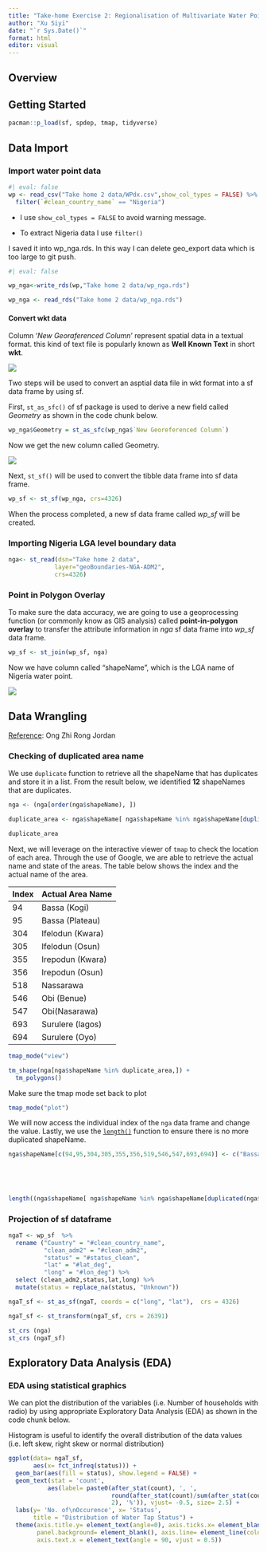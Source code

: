```yaml
---
title: "Take-home Exercise 2: Regionalisation of Multivariate Water Point Attributes with Non-spatially Constrained and Spatially Constrained Clustering Methods"
author: "Xu Siyi"
date: "`r Sys.Date()`"
format: html
editor: visual
---
```


## Overview

## Getting Started

```r
pacman::p_load(sf, spdep, tmap, tidyverse)
```

## Data Import

### Import water point data

```r
#| eval: false
wp <- read_csv("Take home 2 data/WPdx.csv",show_col_types = FALSE) %>%
  filter(`#clean_country_name` == "Nigeria")
```

-   I use `show_col_types = FALSE` to avoid warning message.

-   To extract Nigeria data I use `filter()`

I saved it into wp_nga.rds. In this way I can delete geo_export data which is too large to git push.

```r
#| eval: false

wp_nga<-write_rds(wp,"Take home 2 data/wp_nga.rds")
```

```r

wp_nga <- read_rds("Take home 2 data/wp_nga.rds") 
```

#### Convert wkt data

Column '*New Georaferenced Column*' represent spatial data in a textual format. this kind of text file is popularly known as **Well Known Text** in short **wkt**.

![](images/paste-D42CF081.png)

Two steps will be used to convert an asptial data file in wkt format into a sf data frame by using sf.

First, `st_as_sfc()` of sf package is used to derive a new field called *Geometry* as shown in the code chunk below.

```r
wp_nga$Geometry = st_as_sfc(wp_nga$`New Georeferenced Column`)
```

Now we get the new column called Geometry.

![](images/paste-0F5EA02B.png)

Next, `st_sf()` will be used to convert the tibble data frame into sf data frame.

```r
wp_sf <- st_sf(wp_nga, crs=4326) 
```

When the process completed, a new sf data frame called *wp_sf* will be created.

### Importing Nigeria LGA level boundary data

```r
nga<- st_read(dsn="Take home 2 data",
             layer="geoBoundaries-NGA-ADM2",
             crs=4326)
```

### Point in Polygon Overlay

To make sure the data accuracy, we are going to use a geoprocessing function (or commonly know as GIS analysis) called **point-in-polygon overlay** to transfer the attribute information in *nga* sf data frame into *wp_sf* data frame.

```r
wp_sf <- st_join(wp_sf, nga)
```

Now we have column called "shapeName", which is the LGA name of Nigeria water point.

![](images/paste-548FE3DC.png)

## Data Wrangling

[Reference](https://jordan-isss624-geospatial.netlify.app/posts/geo/geospatial_exercise/#data-wrangling): Ong Zhi Rong Jordan

### **Checking of duplicated area name**

We use `duplicate` function to retrieve all the shapeName that has duplicates and store it in a list. From the result below, we identified **12** shapeNames that are duplicates.

```r
nga <- (nga[order(nga$shapeName), ])

duplicate_area <- nga$shapeName[ nga$shapeName %in% nga$shapeName[duplicated(nga$shapeName)] ]

duplicate_area
```

Next, we will leverage on the interactive viewer of `tmap` to check the location of each area. Through the use of Google, we are able to retrieve the actual name and state of the areas. The table below shows the index and the actual name of the area.

| Index | Actual Area Name |
|-------|------------------|
| 94    | Bassa (Kogi)     |
| 95    | Bassa (Plateau)  |
| 304   | Ifelodun (Kwara) |
| 305   | Ifelodun (Osun)  |
| 355   | Irepodun (Kwara) |
| 356   | Irepodun (Osun)  |
| 518   | Nassarawa        |
| 546   | Obi (Benue)      |
| 547   | Obi(Nasarawa)    |
| 693   | Surulere (lagos) |
| 694   | Surulere (Oyo)   |

```r
tmap_mode("view")

tm_shape(nga[nga$shapeName %in% duplicate_area,]) +
  tm_polygons()
```

Make sure the tmap mode set back to plot

```r
tmap_mode("plot")
```

We will now access the individual index of the `nga` data frame and change the value. Lastly, we use the [`length()`](https://rdrr.io/r/base/length.html) function to ensure there is no more duplicated shapeName.

```r
nga$shapeName[c(94,95,304,305,355,356,519,546,547,693,694)] <- c("Bassa (Kogi)","Bassa (Plateau)",
                                                                               "Ifelodun (Kwara)","Ifelodun (Osun)",
                                                                               "Irepodun (Kwara)","Irepodun (Osun)",
                                                                               "Nassarawa","Obi (Benue)","Obi(Nasarawa)",
                                                                               "Surulere (Lagos)","Surulere (Oyo)")

length((nga$shapeName[ nga$shapeName %in% nga$shapeName[duplicated(nga$shapeName)] ]))
```

### **Projection of sf dataframe**

```r
ngaT <- wp_sf  %>%
  rename ("Country" = "#clean_country_name",
          "clean_adm2" = "#clean_adm2",
          "status" = "#status_clean",
          "lat" = "#lat_deg",
          "long" = "#lon_deg") %>%
  select (clean_adm2,status,lat,long) %>%
  mutate(status = replace_na(status, "Unknown"))

ngaT_sf <- st_as_sf(ngaT, coords = c("long", "lat"),  crs = 4326)
```

```r
ngaT_sf <- st_transform(ngaT_sf, crs = 26391)

st_crs (nga)
st_crs (ngaT_sf)
```

## Exploratory Data Analysis (EDA)

### EDA using statistical graphics

We can plot the distribution of the variables (i.e. Number of households with radio) by using appropriate Exploratory Data Analysis (EDA) as shown in the code chunk below.

Histogram is useful to identify the overall distribution of the data values (i.e. left skew, right skew or normal distribution)

```r
ggplot(data= ngaT_sf, 
       aes(x= fct_infreq(status))) +
  geom_bar(aes(fill = status), show.legend = FALSE) +
  geom_text(stat = 'count',
           aes(label= paste0(after_stat(count), ', ', 
                             round(after_stat(count)/sum(after_stat(count))*100, 
                             2), '%')), vjust= -0.5, size= 2.5) +
  labs(y= 'No. of\nOccurence', x= 'Status',
       title = "Distribution of Water Tap Status") +
  theme(axis.title.y= element_text(angle=0), axis.ticks.x= element_blank(),
        panel.background= element_blank(), axis.line= element_line(color= 'grey'),
        axis.text.x = element_text(angle = 90, vjust = 0.5))
```

```r

```

```r

```

```r

```

```r

```

```r

```

```r

```

```r

```

```r

```

```r

```

```r

```

